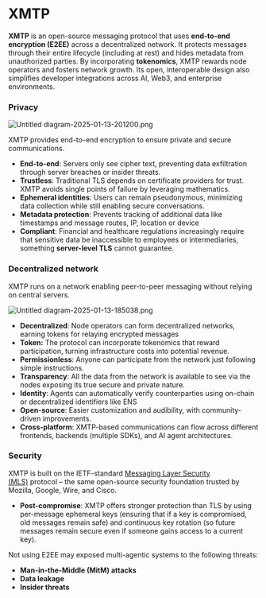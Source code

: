 # XMTP

**XMTP** is an open-source messaging protocol that uses **end-to-end encryption (E2EE)** across a decentralized network. It protects messages through their entire lifecycle (including at rest) and hides metadata from unauthorized parties. By incorporating **tokenomics**, XMTP rewards node operators and fosters network growth. Its open, interoperable design also simplifies developer integrations across AI, Web3, and enterprise environments.

### Privacy

![Untitled diagram-2025-01-13-201200.png](https://prod-files-secure.s3.us-west-2.amazonaws.com/31fbe30f-a195-4cca-86ad-93e8027a9307/40112685-078c-4601-b02c-58bcf43aa636/Untitled_diagram-2025-01-13-201200.png)

XMTP provides end-to-end encryption to ensure private and secure communications.

- **End-to-end**: Servers only see cipher text, preventing data exfiltration through server breaches or insider threats.
- **Trustless**: Traditional TLS depends on certificate providers for trust. XMTP avoids single points of failure by leveraging mathematics.
- **Ephemeral identities**: Users can remain pseudonymous, minimizing data collection while still enabling secure conversations.
- **Metadata protection**: Prevents tracking of additional data like timestamps and message routes, IP, location or device
- **Compliant**: Financial and healthcare regulations increasingly require that sensitive data be inaccessible to employees or intermediaries, something **server-level TLS** cannot guarantee.

### Decentralized network

XMTP runs on a network enabling peer-to-peer messaging without relying on central servers.

![Untitled diagram-2025-01-13-185038.png](https://prod-files-secure.s3.us-west-2.amazonaws.com/31fbe30f-a195-4cca-86ad-93e8027a9307/588c043e-e5df-406b-b5e9-6c3ebf648d37/Untitled_diagram-2025-01-13-185038.png)

- **Decentralized**: Node operators can form decentralized networks, earning tokens for relaying encrypted messages
- **Token:** The protocol can incorporate tokenomics that reward participation, turning infrastructure costs into potential revenue.
- **Permissionless**: Anyone can participate from the network just following simple instructions.
- **Transparency**: All the data from the network is available to see via the nodes exposing its true secure and private nature.
- **Identity**: Agents can automatically verify counterparties using on-chain or decentralized identifiers like ENS
- **Open-source**: Easier customization and audibility, with community-driven improvements.
- **Cross-platform**: XMTP-based communications can flow across different frontends, backends (multiple SDKs), and AI agent architectures.

### Security

XMTP is built on the IETF-standard [Messaging Layer Security (MLS)](https://messaginglayersecurity.rocks/) protocol – the same open-source security foundation trusted by Mozilla, Google, Wire, and Cisco.

- **Post-compromise**: XMTP offers stronger protection than TLS by using per-message ephemeral keys (ensuring that if a key is compromised, old messages remain safe) and continuous key rotation (so future messages remain secure even if someone gains access to a current key).

Not using E2EE may exposed multi-agentic systems to the following threats:

- **Man-in-the-Middle (MitM) attacks**
- **Data leakage**
- **Insider threats**
